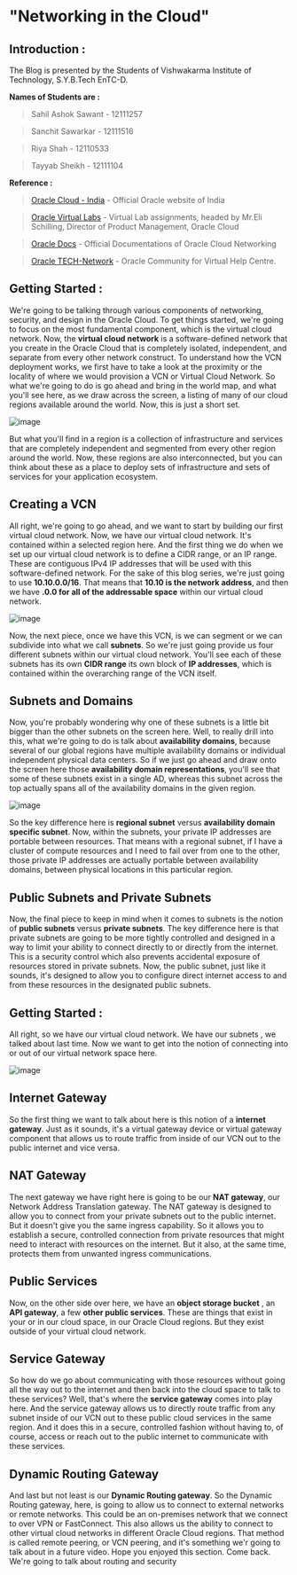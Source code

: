 # "Networking in the Cloud"

## Introduction :

The Blog is presented by the Students of Vishwakarma Institute of Technology, S.Y.B.Tech EnTC-D. 

**Names of Students are :**
  > Sahil Ashok Sawant - 12111257
 
  > Sanchit Sawarkar - 12111516
 
  > Riya Shah - 12110533
  
  > Tayyab Sheikh - 12111104

**Reference :** 
  > [Oracle Cloud - India](https://www.oracle.com/in/cloud/) - Official Oracle website of India
  
  > [Oracle Virtual Labs](https://docs.oracle.com/en/learn/lab_virtual_network/index.html) - Virtual Lab assignments, headed by Mr.Eli Schilling, Director of Product Management, Oracle Cloud
  
  > [Oracle Docs](https://docs.oracle.com/en-us/iaas/Content/Network/Concepts/overview.htm) - Official Documentations of Oracle Cloud Networking
  
  > [Oracle TECH-Network](https://www.oracle.com/webfolder/technetwork/tutorials/obe/cloud/ocis/create_vcn/create_vcn.html) - Oracle Community for Virtual Help Centre.

## Getting Started :

We're going to be talking through various components of networking, security, and design in the Oracle Cloud. To get things started, we're going to focus on the most fundamental component, which is the virtual cloud network. Now, the **virtual cloud network** is a software-defined network that you create in the Oracle Cloud that is completely isolated, independent, and separate from every other network construct. 
To understand how the VCN deployment works, we first have to take a look at the proximity or the locality of where we would provision a VCN or Virtual Cloud Network. So what we're going to do is go ahead and bring in the world map, and what you'll see here, as we draw across the screen, a listing of many of our cloud regions available around the world. Now, this is just a short set. 

![image](https://user-images.githubusercontent.com/103866475/205811884-6a7dd666-3dca-421c-a2e2-502a211e2fd3.png)

But what you'll find in a region is a collection of infrastructure and services that are completely independent and segmented from every other region around the world. Now, these regions are also interconnected, but you can think about these as a place to deploy sets of infrastructure and sets of services for your application ecosystem. 

## Creating a VCN

All right, we're going to go ahead, and we want to start by building our first virtual cloud network. Now, we have our virtual cloud network. It's contained within a selected region here. And the first thing we do when we set up our virtual cloud network is to define a CIDR range, or an IP range. These are contiguous IPv4 IP addresses that will be used with this software-defined network. For the sake of this blog series, we're just going to use **10.10.0.0/16**. That means that **10.10 is the network address**, and then we have **.0.0 for all of the addressable space** within our virtual cloud network. 

![image](https://user-images.githubusercontent.com/103866475/205812038-ef5c7234-e2db-46b8-bef2-4400671b41d1.png)


Now, the next piece, once we have this VCN, is we can segment or we can subdivide into what we call **subnets**. So we're just going provide us four different subnets within our virtual cloud network. You'll see each of these subnets has its own **CIDR range** its own block of **IP addresses**, which is contained within the overarching range of the VCN itself. 

## Subnets and Domains

Now, you're probably wondering why one of these subnets is a little bit bigger than the other subnets on the screen here. Well, to really drill into this, what we're going to do is talk about **availability domains**, because several of our global regions have multiple availability domains or individual independent physical data centers. So if we just go ahead and draw onto the screen here those **availability domain representations**, you'll see that some of these subnets exist in a single AD, whereas this subnet across the top actually spans all of the availability domains in the given region. 

![image](https://user-images.githubusercontent.com/103866475/205811990-ec0694b5-eaa5-4621-9dcf-51068ae59089.png)


So the key difference here is **regional subnet** versus **availability domain specific subnet**. Now, within the subnets, your private IP addresses are portable between resources. That means with a regional subnet, if I have a cluster of compute resources and I need to fail over from one to the other, those private IP addresses are actually portable between availability domains, between physical locations in this particular region. 

## Public Subnets and Private Subnets

Now, the final piece to keep in mind when it comes to subnets is the notion of **public subnets** versus **private subnets**. The key difference here is that private subnets are going to be more tightly controlled and designed in a way to limit your ability to connect directly to or directly from the internet. This is a security control which also prevents accidental exposure of resources stored in private subnets. Now, the public subnet, just like it sounds, it's designed to allow you to configure direct internet access to and from these resources in the designated public subnets. 


## Getting Started :

All right, so we have our virtual cloud network. We have our subnets , we talked about last time. Now we want to get into the notion of connecting into or out of our virtual network space here. 

![image](https://user-images.githubusercontent.com/103866475/205823517-3931687b-2042-47e0-84e5-96f1ce8d623a.png)


## Internet Gateway

So the first thing we want to talk about here is this notion of a **internet gateway**. Just as it sounds, it's a virtual gateway device or virtual gateway component that allows us to route traffic from inside of our VCN out to the public internet and vice versa. 

## NAT Gateway

The next gateway we have right here is going to be our **NAT gateway**, our Network Address Translation gateway. The NAT gateway is designed to allow you to connect from your private subnets out to the public internet. But it doesn't give you the same ingress capability. So it allows you to establish a secure, controlled connection from private resources that might need to interact with resources on the internet. But it also, at the same time, protects them from unwanted ingress communications. 

## Public Services

Now, on the other side over here, we have an **object storage bucket** , an **API gateway**, a few **other public services**. These are things that exist in your or in our cloud space, in our Oracle Cloud regions. But they exist outside of your virtual cloud network. 

## Service Gateway

So how do we go about communicating with those resources without going all the way out to the internet and then back into the cloud space to talk to these services? Well, that's where the **service gateway** comes into play here. And the service gateway allows us to directly route traffic from any subnet inside of our VCN out to these public cloud services in the same region. And it does this in a secure, controlled fashion without having to, of course, access or reach out to the public internet to communicate with these services. 

## Dynamic Routing Gateway

And last but not least is our **Dynamic Routing gateway**. So the Dynamic Routing gateway, here, is going to allow us to connect to external networks or remote networks. This could be an on-premises network that we connect to over VPN or FastConnect. This also allows us the ability to connect to other virtual cloud networks in different Oracle Cloud regions. That method is called remote peering, or VCN peering, and it's something we'r going to talk about in a future video. Hope you enjoyed this section. Come back. We're going to talk about routing and security


